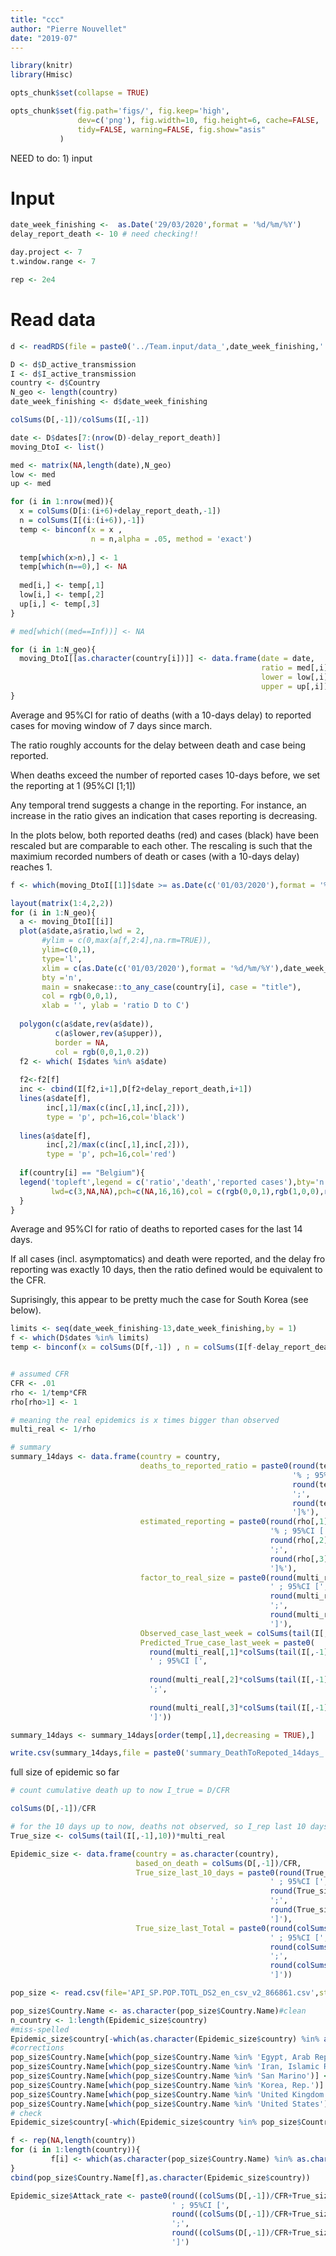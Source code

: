 ```yaml
---
title: "ccc"
author: "Pierre Nouvellet"
date: "2019-07"
---
```


```r
library(knitr)
library(Hmisc)

opts_chunk$set(collapse = TRUE)

opts_chunk$set(fig.path='figs/', fig.keep='high', 
               dev=c('png'), fig.width=10, fig.height=6, cache=FALSE,
               tidy=FALSE, warning=FALSE, fig.show="asis"
 	       )

```


NEED to do:
1) input

# Input

```r

date_week_finishing <-  as.Date('29/03/2020',format = '%d/%m/%Y')
delay_report_death <- 10 # need checking!!

day.project <- 7
t.window.range <- 7

rep <- 2e4

```

# Read data

```r
d <- readRDS(file = paste0('../Team.input/data_',date_week_finishing,'.rds'))

D <- d$D_active_transmission
I <- d$I_active_transmission
country <- d$Country
N_geo <- length(country)
date_week_finishing <- d$date_week_finishing

```


```r

colSums(D[,-1])/colSums(I[,-1])

date <- D$dates[7:(nrow(D)-delay_report_death)]
moving_DtoI <- list()

med <- matrix(NA,length(date),N_geo)
low <- med
up <- med

for (i in 1:nrow(med)){
  x = colSums(D[i:(i+6)+delay_report_death,-1])
  n = colSums(I[(i:(i+6)),-1])
  temp <- binconf(x = x , 
                  n = n,alpha = .05, method = 'exact')
  
  temp[which(x>n),] <- 1
  temp[which(n==0),] <- NA
  
  med[i,] <- temp[,1]
  low[i,] <- temp[,2]
  up[i,] <- temp[,3]
}

# med[which((med==Inf))] <- NA

for (i in 1:N_geo){
  moving_DtoI[[as.character(country[i])]] <- data.frame(date = date,
                                                        ratio = med[,i],
                                                        lower = low[,i],
                                                        upper = up[,i])
}

```

Average and 95%CI for ratio of deaths (with a 10-days delay) to reported cases for moving window of 7 days since march.

The ratio roughly accounts for the delay between death and case being reported. 



When deaths exceed the number of reported cases 10-days before, we set the reporting at 1 (95%CI [1;1])



Any temporal trend suggests a change in the reporting. 
For instance, an increase in the ratio gives an indication that cases reporting is decreasing.


In the plots below, both reported deaths (red) and cases (black) have been rescaled but are comparable to each other. The rescaling is such that the maximium recorded numbers of death or cases (with a 10-days delay) reaches 1.

```r

f <- which(moving_DtoI[[1]]$date >= as.Date(c('01/03/2020'),format = '%d/%m/%Y'))

layout(matrix(1:4,2,2))
for (i in 1:N_geo){
  a <- moving_DtoI[[i]]
  plot(a$date,a$ratio,lwd = 2,
       #ylim = c(0,max(a[f,2:4],na.rm=TRUE)),
       ylim=c(0,1),
       type='l',
       xlim = c(as.Date(c('01/03/2020'),format = '%d/%m/%Y'),date_week_finishing-delay_report_death),
       bty ='n',
       main = snakecase::to_any_case(country[i], case = "title"),
       col = rgb(0,0,1),
       xlab = '', ylab = 'ratio D to C') 
  
  polygon(c(a$date,rev(a$date)),
          c(a$lower,rev(a$upper)),
          border = NA,
          col = rgb(0,0,1,0.2))
  f2 <- which( I$dates %in% a$date)
  
  f2<-f2[f]
  inc <- cbind(I[f2,i+1],D[f2+delay_report_death,i+1])
  lines(a$date[f], 
        inc[,1]/max(c(inc[,1],inc[,2])),
        type = 'p', pch=16,col='black')
  
  lines(a$date[f], 
        inc[,2]/max(c(inc[,1],inc[,2])), 
        type = 'p', pch=16,col='red')
  
  if(country[i] == "Belgium"){
  legend('topleft',legend = c('ratio','death','reported cases'),bty='n',
         lwd=c(3,NA,NA),pch=c(NA,16,16),col = c(rgb(0,0,1),rgb(1,0,0),rgb(0,0,0)))
  }
}

```

Average and 95%CI for ratio of deaths to reported cases for the last 14 days.


If all cases (incl. asymptomatics) and death were reported, and the delay fro reporting was exactly 10 days, then the ratio defined would be equivalent to the CFR.

Suprisingly, this appear to be pretty much the case for South Korea (see below).

```r

limits <- seq(date_week_finishing-13,date_week_finishing,by = 1)
f <- which(D$dates %in% limits)
temp <- binconf(x = colSums(D[f,-1]) , n = colSums(I[f-delay_report_death,-1]),alpha = .05, method = 'exact')


# assumed CFR
CFR <- .01
rho <- 1/temp*CFR
rho[rho>1] <- 1

# meaning the real epidemics is x times bigger than observed
multi_real <- 1/rho

# summary
summary_14days <- data.frame(country = country,
                             deaths_to_reported_ratio = paste0(round(temp[,1],digits = 3)*100,
                                                               '% ; 95%CI [',
                                                               round(temp[,2],digits = 3)*100,
                                                               ';',
                                                               round(temp[,3],digits = 3)*100,
                                                               ']%'),
                             estimated_reporting = paste0(round(rho[,1],digits = 3)*100,
                                                          '% ; 95%CI [',
                                                          round(rho[,2],digits = 3)*100,
                                                          ';',
                                                          round(rho[,3],digits = 3)*100,
                                                          ']%'),
                             factor_to_real_size = paste0(round(multi_real[,1],digits = 1),
                                                          ' ; 95%CI [',
                                                          round(multi_real[,2],digits = 1),
                                                          ';',
                                                          round(multi_real[,3],digits = 1),
                                                          ']'),
                             Observed_case_last_week = colSums(tail(I[,-1],7)),
                             Predicted_True_case_last_week = paste0(
                               round(multi_real[,1]*colSums(tail(I[,-1],7)),digits = 0),
                               ' ; 95%CI [',
                               
                               round(multi_real[,2]*colSums(tail(I[,-1],7)),digits = 0),
                               ';',
                               
                               round(multi_real[,3]*colSums(tail(I[,-1],7)),digits = 0),
                               ']'))

summary_14days <- summary_14days[order(temp[,1],decreasing = TRUE),]

write.csv(summary_14days,file = paste0('summary_DeathToRepoted_14days_',date_week_finishing,'.csv'))

```

full size of epidemic so far

```r

# count cumulative death up to now I_true = D/CFR

colSums(D[,-1])/CFR

# for the 10 days up to now, deaths not observed, so I_rep last 10 days * colSums(tail(I[,-1],7))
True_size <- colSums(tail(I[,-1],10))*multi_real

Epidemic_size <- data.frame(country = as.character(country),
                            based_on_death = colSums(D[,-1])/CFR,
                            True_size_last_10_days = paste0(round(True_size[,1],digits = 1),
                                                          ' ; 95%CI [',
                                                          round(True_size[,2],digits = 1),
                                                          ';',
                                                          round(True_size[,3],digits = 1),
                                                          ']'),
                            True_size_last_Total = paste0(round(colSums(D[,-1])/CFR+True_size[,1],digits = 1),
                                                          ' ; 95%CI [',
                                                          round(colSums(D[,-1])/CFR+True_size[,2],digits = 1),
                                                          ';',
                                                          round(colSums(D[,-1])/CFR+True_size[,3],digits = 1),
                                                          ']'))

pop_size <- read.csv(file='API_SP.POP.TOTL_DS2_en_csv_v2_866861.csv',stringsAsFactors = FALSE)

pop_size$Country.Name <- as.character(pop_size$Country.Name)#clean
n_country <- 1:length(Epidemic_size$country)
#miss-spelled
Epidemic_size$country[-which(as.character(Epidemic_size$country) %in% as.character(pop_size$Country.Name))]
#corrections
pop_size$Country.Name[which(pop_size$Country.Name %in% 'Egypt, Arab Rep.')] <- 'Egypt'
pop_size$Country.Name[which(pop_size$Country.Name %in% 'Iran, Islamic Rep.')] <- 'Iran'
pop_size$Country.Name[which(pop_size$Country.Name %in% 'San Marino')] <- 'San_Marino'
pop_size$Country.Name[which(pop_size$Country.Name %in% 'Korea, Rep.')] <- 'South_Korea'
pop_size$Country.Name[which(pop_size$Country.Name %in% 'United Kingdom')] <- 'United_Kingdom'
pop_size$Country.Name[which(pop_size$Country.Name %in% 'United States')] <- 'United_States_of_America'
# check
Epidemic_size$country[-which(Epidemic_size$country %in% pop_size$Country.Name)]

f <- rep(NA,length(country))
for (i in 1:length(country)){
         f[i] <- which(as.character(pop_size$Country.Name) %in% as.character(Epidemic_size$country)[i])
}
cbind(pop_size$Country.Name[f],as.character(Epidemic_size$country))

Epidemic_size$Attack_rate <- paste0(round((colSums(D[,-1])/CFR+True_size[,1])/pop_size$X2018[f]*100,digits = 1),
                                    ' ; 95%CI [',
                                    round((colSums(D[,-1])/CFR+True_size[,2])/pop_size$X2018[f]*100,digits = 1),
                                    ';',
                                    round((colSums(D[,-1])/CFR+True_size[,3])/pop_size$X2018[f]*100,digits = 1),
                                    ']')

```
